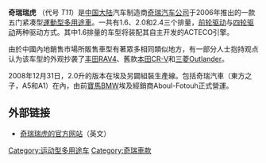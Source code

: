 {{Infobox Automobile
| image        = [[File:Chery_Tiggo_1_6_2014.jpg|270px]]
| name         = 奇瑞瑞虎
| manufacturer = [[奇瑞汽车有限公司|奇瑞汽车有限公司]]
| production   = 2006至今
| class        = 紧凑型運動型多用途車
| body_style   = 5门
| engine       = 1.6L/2.0L/2.4L<br>4冲程 直列4缸 活塞式发动机
| assembly= {{CHN}}[[蕪湖市|蕪湖市]]
| length       = 4285 mm
| width        = 1765 mm
| height       = 1705 mm
| wheelbase    = 2510 mm
| similar      = 本田 CRV<br>三菱 Outlander<br>丰田 RAV4
}}

'''奇瑞瑞虎''' （代号 ''T11''）是[[中国大陆|中国大陆]]汽车制造商[[奇瑞汽车有限公司|奇瑞汽车公司]]于2006年推出的一款五门紧凑型[[運動型多用途車|運動型多用途車]]。一共有1.6、2.0和2.4三个排量，[[前轮驱动|前轮驱动]]与[[四轮驱动|四轮驱动]]两种驱动方式。其中1.6排量的车型将装配其自主开发的ACTECO引擎。

由於中國內地銷售市場所販售車型有著眾多相同類似地方，有一部分人士抱持观点认为该车型的外观抄袭了[[丰田RAV4|丰田RAV4]]、舊款[[本田CR-V|本田CR-V]]和[[三菱Outlander|三菱Outlander]]。

2008年12月31日，2.0升的版本在埃及另闢組裝生產線。包括奇瑞汽車（東方之子，A5和A1）在內，由前[[寶馬|寶馬]]BMW埃及經銷商Aboul-Fotouh正式營運。

==外部链接==
*[http://www.cheryglobal.com/t11.htm/ 奇瑞瑞虎的官方网站]{{Wayback|url=http://www.cheryglobal.com/t11.htm/ |date=20070126173107 }}（英文）

{{奇瑞汽车}}
{{Authority control}}
[[Category:运动型多用途车|Category:运动型多用途车]]
[[Category:奇瑞車款|Category:奇瑞車款]]